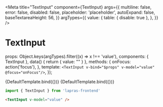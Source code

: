 

<Meta
  title="TextInput"
  component={TextInput}
  args={{
    multiline: false,
    error: false,
    disabled: false,
    placeholder: 'placeholder',
    autoExpand: false,
    baseTextareaHeight: 56,
  }}
  argTypes={{
    value: {
      table: { disable: true },
    },
  }}
  />

# TextInput

  props: Object.keys(argTypes).filter((x) => x !== 'value'),
  components: { TextInput },
  data() {
    return { value: "" }
  },
  methods: {
    onFocus: action('focus'),
  },
  template: `
    <TextInput v-bind="$props" v-model="value" @focus="onFocus"/>
  `,
});

<Preview>
  <Story name="default">
    {DefaultTemplate.bind({})}
  </Story>
</Preview>

<Preview>
  <Story
    name="multiline"
    args={{
      multiline: true,
    }}
  >
    {DefaultTemplate.bind({})}
  </Story>
</Preview>

```typescript
import { TextInput } from 'lapras-frontend'
```

```html
<TextInput v-model="value" />
```

<Props of={TextInput} />
